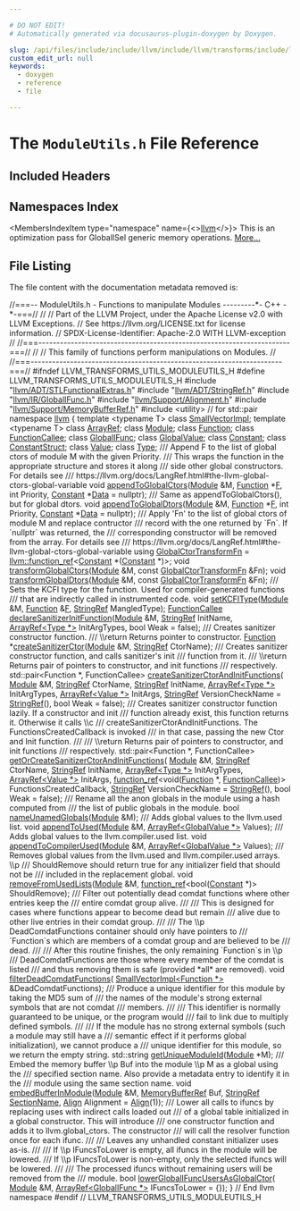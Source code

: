 ```yaml
---

# DO NOT EDIT!
# Automatically generated via docusaurus-plugin-doxygen by Doxygen.

slug: /api/files/include/include/llvm/include/llvm/transforms/include/llvm/transforms/utils/moduleutils-h
custom_edit_url: null
keywords:
  - doxygen
  - reference
  - file

---
```





# The `ModuleUtils.h` File Reference

<DoxygenPage pluginConfig={pluginConfig}>



## Included Headers

<IncludesList>
<IncludesListItem
  filePath="llvm/ADT/STLFunctionalExtras.h"
  permalink="/docs/api/files/include/include/llvm/include/llvm/adt/stlfunctionalextras-h"
  isLocal="true" />
<IncludesListItem
  filePath="llvm/ADT/StringRef.h"
  permalink="/docs/api/files/include/include/llvm/include/llvm/adt/stringref-h"
  isLocal="true" />
<IncludesListItem
  filePath="llvm/IR/GlobalIFunc.h"
  permalink="/docs/api/files/include/include/llvm/include/llvm/ir/globalifunc-h"
  isLocal="true" />
<IncludesListItem
  filePath="llvm/Support/Alignment.h"
  permalink="/docs/api/files/include/include/llvm/include/llvm/support/alignment-h"
  isLocal="true" />
<IncludesListItem
  filePath="llvm/Support/MemoryBufferRef.h"
  permalink="/docs/api/files/include/include/llvm/include/llvm/support/memorybufferref-h"
  isLocal="true" />
<IncludesListItem
  filePath="utility"
  permalink=""
  isLocal="false" />
</IncludesList>

## Namespaces Index

<MembersIndex>

<MembersIndexItem
  type="namespace"
  name={<><a href="/docs/api/namespaces/llvm">llvm</a></>}>
This is an optimization pass for GlobalISel generic memory operations. <a href="/docs/api/namespaces/llvm/#details">More...</a>
</MembersIndexItem>

</MembersIndex>


## File Listing

The file content with the documentation metadata removed is:

<ProgramListing>

<Link id="l00001" /><CodeLine lineNumber="1"><Highlight kind="comment">//===-- ModuleUtils.h - Functions to manipulate Modules ---------&#42;- C++ -&#42;-===//</Highlight><Highlight kind="normal"></Highlight></CodeLine>
<Link id="l00002" /><CodeLine lineNumber="2"><Highlight kind="normal"></Highlight><Highlight kind="comment">//</Highlight><Highlight kind="normal"></Highlight></CodeLine>
<Link id="l00003" /><CodeLine lineNumber="3"><Highlight kind="normal"></Highlight><Highlight kind="comment">// Part of the LLVM Project, under the Apache License v2.0 with LLVM Exceptions.</Highlight><Highlight kind="normal"></Highlight></CodeLine>
<Link id="l00004" /><CodeLine lineNumber="4"><Highlight kind="normal"></Highlight><Highlight kind="comment">// See https://llvm.org/LICENSE.txt for license information.</Highlight><Highlight kind="normal"></Highlight></CodeLine>
<Link id="l00005" /><CodeLine lineNumber="5"><Highlight kind="normal"></Highlight><Highlight kind="comment">// SPDX-License-Identifier: Apache-2.0 WITH LLVM-exception</Highlight><Highlight kind="normal"></Highlight></CodeLine>
<Link id="l00006" /><CodeLine lineNumber="6"><Highlight kind="normal"></Highlight><Highlight kind="comment">//</Highlight><Highlight kind="normal"></Highlight></CodeLine>
<Link id="l00007" /><CodeLine lineNumber="7"><Highlight kind="normal"></Highlight><Highlight kind="comment">//===----------------------------------------------------------------------===//</Highlight><Highlight kind="normal"></Highlight></CodeLine>
<Link id="l00008" /><CodeLine lineNumber="8"><Highlight kind="normal"></Highlight><Highlight kind="comment">//</Highlight><Highlight kind="normal"></Highlight></CodeLine>
<Link id="l00009" /><CodeLine lineNumber="9"><Highlight kind="normal"></Highlight><Highlight kind="comment">// This family of functions perform manipulations on Modules.</Highlight><Highlight kind="normal"></Highlight></CodeLine>
<Link id="l00010" /><CodeLine lineNumber="10"><Highlight kind="normal"></Highlight><Highlight kind="comment">//</Highlight><Highlight kind="normal"></Highlight></CodeLine>
<Link id="l00011" /><CodeLine lineNumber="11"><Highlight kind="normal"></Highlight><Highlight kind="comment">//===----------------------------------------------------------------------===//</Highlight><Highlight kind="normal"></Highlight></CodeLine>
<Link id="l00012" /><CodeLine lineNumber="12"><Highlight kind="normal"></Highlight></CodeLine>
<Link id="l00013" /><CodeLine lineNumber="13"><Highlight kind="normal"></Highlight><Highlight kind="preprocessor">#ifndef LLVM&#95;TRANSFORMS&#95;UTILS&#95;MODULEUTILS&#95;H</Highlight><Highlight kind="normal"></Highlight></CodeLine>
<Link id="l00014" /><CodeLine lineNumber="14"><Highlight kind="normal"></Highlight><Highlight kind="preprocessor">#define LLVM&#95;TRANSFORMS&#95;UTILS&#95;MODULEUTILS&#95;H</Highlight><Highlight kind="normal"></Highlight></CodeLine>
<Link id="l00015" /><CodeLine lineNumber="15"><Highlight kind="normal"></Highlight></CodeLine>
<Link id="l00016" /><CodeLine lineNumber="16"><Highlight kind="normal"></Highlight><Highlight kind="preprocessor">#include &quot;<a href="/docs/api/files/include/include/llvm/include/llvm/adt/stlfunctionalextras-h">llvm/ADT/STLFunctionalExtras.h</a>&quot;</Highlight><Highlight kind="normal"></Highlight></CodeLine>
<Link id="l00017" /><CodeLine lineNumber="17"><Highlight kind="normal"></Highlight><Highlight kind="preprocessor">#include &quot;<a href="/docs/api/files/include/include/llvm/include/llvm/adt/stringref-h">llvm/ADT/StringRef.h</a>&quot;</Highlight><Highlight kind="normal"></Highlight></CodeLine>
<Link id="l00018" /><CodeLine lineNumber="18"><Highlight kind="normal"></Highlight><Highlight kind="preprocessor">#include &quot;<a href="/docs/api/files/include/include/llvm/include/llvm/ir/globalifunc-h">llvm/IR/GlobalIFunc.h</a>&quot;</Highlight><Highlight kind="normal"></Highlight></CodeLine>
<Link id="l00019" /><CodeLine lineNumber="19"><Highlight kind="normal"></Highlight><Highlight kind="preprocessor">#include &quot;<a href="/docs/api/files/include/include/llvm/include/llvm/support/alignment-h">llvm/Support/Alignment.h</a>&quot;</Highlight><Highlight kind="normal"></Highlight></CodeLine>
<Link id="l00020" /><CodeLine lineNumber="20"><Highlight kind="normal"></Highlight><Highlight kind="preprocessor">#include &quot;<a href="/docs/api/files/include/include/llvm/include/llvm/support/memorybufferref-h">llvm/Support/MemoryBufferRef.h</a>&quot;</Highlight><Highlight kind="normal"></Highlight></CodeLine>
<Link id="l00021" /><CodeLine lineNumber="21"><Highlight kind="normal"></Highlight><Highlight kind="preprocessor">#include &lt;utility&gt;</Highlight><Highlight kind="normal"> </Highlight><Highlight kind="comment">// for std::pair</Highlight><Highlight kind="normal"></Highlight></CodeLine>
<Link id="l00022" /><CodeLine lineNumber="22"><Highlight kind="normal"></Highlight></CodeLine>
<Link id="l00023" /><CodeLine lineNumber="23"><Highlight kind="normal"></Highlight><Highlight kind="keyword">namespace </Highlight><Highlight kind="normal"><a href="/docs/api/namespaces/llvm">llvm</a> &#123;</Highlight></CodeLine>
<Link id="l00024" /><CodeLine lineNumber="24"><Highlight kind="normal"></Highlight><Highlight kind="keyword">template</Highlight><Highlight kind="normal"> &lt;</Highlight><Highlight kind="keyword">typename</Highlight><Highlight kind="normal"> T&gt; </Highlight><Highlight kind="keyword">class </Highlight><Highlight kind="normal"><a href="/docs/api/classes/llvm/smallvectorimpl">SmallVectorImpl</a>;</Highlight></CodeLine>
<Link id="l00025" /><CodeLine lineNumber="25"><Highlight kind="normal"></Highlight></CodeLine>
<Link id="l00026" /><CodeLine lineNumber="26"><Highlight kind="normal"></Highlight><Highlight kind="keyword">template</Highlight><Highlight kind="normal"> &lt;</Highlight><Highlight kind="keyword">typename</Highlight><Highlight kind="normal"> T&gt; </Highlight><Highlight kind="keyword">class </Highlight><Highlight kind="normal"><a href="/docs/api/classes/llvm/arrayref">ArrayRef</a>;</Highlight></CodeLine>
<Link id="l00027" /><CodeLine lineNumber="27"><Highlight kind="normal"></Highlight><Highlight kind="keyword">class </Highlight><Highlight kind="normal"><a href="/docs/api/classes/llvm/module">Module</a>;</Highlight></CodeLine>
<Link id="l00028" /><CodeLine lineNumber="28"><Highlight kind="normal"></Highlight><Highlight kind="keyword">class </Highlight><Highlight kind="normal"><a href="/docs/api/classes/llvm/function">Function</a>;</Highlight></CodeLine>
<Link id="l00029" /><CodeLine lineNumber="29"><Highlight kind="normal"></Highlight><Highlight kind="keyword">class </Highlight><Highlight kind="normal"><a href="/docs/api/classes/llvm/functioncallee">FunctionCallee</a>;</Highlight></CodeLine>
<Link id="l00030" /><CodeLine lineNumber="30"><Highlight kind="normal"></Highlight><Highlight kind="keyword">class </Highlight><Highlight kind="normal"><a href="/docs/api/classes/llvm/globalifunc">GlobalIFunc</a>;</Highlight></CodeLine>
<Link id="l00031" /><CodeLine lineNumber="31"><Highlight kind="normal"></Highlight><Highlight kind="keyword">class </Highlight><Highlight kind="normal"><a href="/docs/api/classes/llvm/globalvalue">GlobalValue</a>;</Highlight></CodeLine>
<Link id="l00032" /><CodeLine lineNumber="32"><Highlight kind="normal"></Highlight><Highlight kind="keyword">class </Highlight><Highlight kind="normal"><a href="/docs/api/classes/llvm/constant">Constant</a>;</Highlight></CodeLine>
<Link id="l00033" /><CodeLine lineNumber="33"><Highlight kind="normal"></Highlight><Highlight kind="keyword">class </Highlight><Highlight kind="normal"><a href="/docs/api/classes/llvm/constantstruct">ConstantStruct</a>;</Highlight></CodeLine>
<Link id="l00034" /><CodeLine lineNumber="34"><Highlight kind="normal"></Highlight><Highlight kind="keyword">class </Highlight><Highlight kind="normal"><a href="/docs/api/classes/llvm/value">Value</a>;</Highlight></CodeLine>
<Link id="l00035" /><CodeLine lineNumber="35"><Highlight kind="normal"></Highlight><Highlight kind="keyword">class </Highlight><Highlight kind="normal"><a href="/docs/api/classes/llvm/type">Type</a>;</Highlight></CodeLine>
<Link id="l00036" /><CodeLine lineNumber="36"><Highlight kind="normal"></Highlight><Highlight kind="comment"></Highlight></CodeLine>
<Link id="l00037" /><CodeLine lineNumber="37"><Highlight kind="comment">/// Append F to the list of global ctors of module M with the given Priority.</Highlight></CodeLine>
<Link id="l00038" /><CodeLine lineNumber="38"><Highlight kind="comment">/// This wraps the function in the appropriate structure and stores it along</Highlight></CodeLine>
<Link id="l00039" /><CodeLine lineNumber="39"><Highlight kind="comment">/// side other global constructors. For details see</Highlight></CodeLine>
<Link id="l00040" /><CodeLine lineNumber="40"><Highlight kind="comment">/// https://llvm.org/docs/LangRef.html#the-llvm-global-ctors-global-variable</Highlight><Highlight kind="normal"></Highlight></CodeLine>
<Link id="l00041" /><CodeLine lineNumber="41"><Highlight kind="normal"></Highlight><Highlight kind="keywordtype">void</Highlight><Highlight kind="normal"> <a href="/docs/api/namespaces/llvm/#ac030f6d03b674c2d132fd54fb60c9f26">appendToGlobalCtors</a>(<a href="/docs/api/classes/llvm/module">Module</a> &amp;M, <a href="/docs/api/classes/llvm/function">Function</a> &#42;<a href="/docs/api/files/lib/lib/support/md5-cpp/#a96d73bbd7af15cb1fc38c3f4a3bd82e9">F</a>, </Highlight><Highlight kind="keywordtype">int</Highlight><Highlight kind="normal"> Priority,</Highlight></CodeLine>
<Link id="l00042" /><CodeLine lineNumber="42"><Highlight kind="normal">                         <a href="/docs/api/classes/llvm/constant">Constant</a> &#42;<a href="/docs/api/namespaces/llvm/#aa20539e89704d20b98b97e9c3feac934">Data</a> = </Highlight><Highlight kind="keyword">nullptr</Highlight><Highlight kind="normal">);</Highlight></CodeLine>
<Link id="l00043" /><CodeLine lineNumber="43"><Highlight kind="normal"></Highlight><Highlight kind="comment"></Highlight></CodeLine>
<Link id="l00044" /><CodeLine lineNumber="44"><Highlight kind="comment">/// Same as appendToGlobalCtors(), but for global dtors.</Highlight><Highlight kind="normal"></Highlight></CodeLine>
<Link id="l00045" /><CodeLine lineNumber="45"><Highlight kind="normal"></Highlight><Highlight kind="keywordtype">void</Highlight><Highlight kind="normal"> <a href="/docs/api/namespaces/llvm/#aece96440bab42936aa9cf334fb0054cc">appendToGlobalDtors</a>(<a href="/docs/api/classes/llvm/module">Module</a> &amp;M, <a href="/docs/api/classes/llvm/function">Function</a> &#42;<a href="/docs/api/files/lib/lib/support/md5-cpp/#a96d73bbd7af15cb1fc38c3f4a3bd82e9">F</a>, </Highlight><Highlight kind="keywordtype">int</Highlight><Highlight kind="normal"> Priority,</Highlight></CodeLine>
<Link id="l00046" /><CodeLine lineNumber="46"><Highlight kind="normal">                         <a href="/docs/api/classes/llvm/constant">Constant</a> &#42;<a href="/docs/api/namespaces/llvm/#aa20539e89704d20b98b97e9c3feac934">Data</a> = </Highlight><Highlight kind="keyword">nullptr</Highlight><Highlight kind="normal">);</Highlight></CodeLine>
<Link id="l00047" /><CodeLine lineNumber="47"><Highlight kind="normal"></Highlight><Highlight kind="comment"></Highlight></CodeLine>
<Link id="l00048" /><CodeLine lineNumber="48"><Highlight kind="comment">/// Apply &#39;Fn&#39; to the list of global ctors of module M and replace contructor</Highlight></CodeLine>
<Link id="l00049" /><CodeLine lineNumber="49"><Highlight kind="comment">/// record with the one returned by &#96;Fn&#96;. If &#96;nullptr&#96; was returned, the</Highlight></CodeLine>
<Link id="l00050" /><CodeLine lineNumber="50"><Highlight kind="comment">/// corresponding constructor will be removed from the array. For details see</Highlight></CodeLine>
<Link id="l00051" /><CodeLine lineNumber="51"><Highlight kind="comment">/// https://llvm.org/docs/LangRef.html#the-llvm-global-ctors-global-variable</Highlight><Highlight kind="normal"></Highlight></CodeLine>
<Link id="l00052" /><CodeLine lineNumber="52" lineLink="/docs/api/namespaces/llvm/#ae2d92b44a96fcdd0031985f1a0e82f69"><Highlight kind="normal"></Highlight><Highlight kind="keyword">using </Highlight><Highlight kind="normal"><a href="/docs/api/namespaces/llvm/#ae2d92b44a96fcdd0031985f1a0e82f69">GlobalCtorTransformFn</a> = <a href="/docs/api/classes/llvm/function-ref">llvm::function&#95;ref</a>&lt;<a href="/docs/api/classes/llvm/constant">Constant</a> &#42;(<a href="/docs/api/classes/llvm/constant">Constant</a> &#42;)&gt;;</Highlight></CodeLine>
<Link id="l00053" /><CodeLine lineNumber="53"><Highlight kind="normal"></Highlight><Highlight kind="keywordtype">void</Highlight><Highlight kind="normal"> <a href="/docs/api/namespaces/llvm/#ac5aba122cc560cafe1311b775b7361b6">transformGlobalCtors</a>(<a href="/docs/api/classes/llvm/module">Module</a> &amp;M, </Highlight><Highlight kind="keyword">const</Highlight><Highlight kind="normal"> <a href="/docs/api/namespaces/llvm/#ae2d92b44a96fcdd0031985f1a0e82f69">GlobalCtorTransformFn</a> &amp;Fn);</Highlight></CodeLine>
<Link id="l00054" /><CodeLine lineNumber="54"><Highlight kind="normal"></Highlight><Highlight kind="keywordtype">void</Highlight><Highlight kind="normal"> <a href="/docs/api/namespaces/llvm/#a6a65fab6786c67bfcb8a87a4c3b183a9">transformGlobalDtors</a>(<a href="/docs/api/classes/llvm/module">Module</a> &amp;M, </Highlight><Highlight kind="keyword">const</Highlight><Highlight kind="normal"> <a href="/docs/api/namespaces/llvm/#ae2d92b44a96fcdd0031985f1a0e82f69">GlobalCtorTransformFn</a> &amp;Fn);</Highlight></CodeLine>
<Link id="l00055" /><CodeLine lineNumber="55"><Highlight kind="normal"></Highlight><Highlight kind="comment"></Highlight></CodeLine>
<Link id="l00056" /><CodeLine lineNumber="56"><Highlight kind="comment">/// Sets the KCFI type for the function. Used for compiler-generated functions</Highlight></CodeLine>
<Link id="l00057" /><CodeLine lineNumber="57"><Highlight kind="comment">/// that are indirectly called in instrumented code.</Highlight><Highlight kind="normal"></Highlight></CodeLine>
<Link id="l00058" /><CodeLine lineNumber="58"><Highlight kind="normal"></Highlight><Highlight kind="keywordtype">void</Highlight><Highlight kind="normal"> <a href="/docs/api/namespaces/llvm/#ac3dadc94dc9df93690ba937226744797">setKCFIType</a>(<a href="/docs/api/classes/llvm/module">Module</a> &amp;M, <a href="/docs/api/classes/llvm/function">Function</a> &amp;<a href="/docs/api/files/lib/lib/support/md5-cpp/#a96d73bbd7af15cb1fc38c3f4a3bd82e9">F</a>, <a href="/docs/api/classes/llvm/stringref">StringRef</a> MangledType);</Highlight></CodeLine>
<Link id="l00059" /><CodeLine lineNumber="59"><Highlight kind="normal"></Highlight></CodeLine>
<Link id="l00060" /><CodeLine lineNumber="60"><Highlight kind="normal"><a href="/docs/api/classes/llvm/functioncallee">FunctionCallee</a> <a href="/docs/api/namespaces/llvm/#a67d90c79914c0bdfadad630647f8843b">declareSanitizerInitFunction</a>(<a href="/docs/api/classes/llvm/module">Module</a> &amp;M, <a href="/docs/api/classes/llvm/stringref">StringRef</a> InitName,</Highlight></CodeLine>
<Link id="l00061" /><CodeLine lineNumber="61"><Highlight kind="normal">                                            <a href="/docs/api/classes/llvm/arrayref">ArrayRef&lt;Type &#42;&gt;</a> InitArgTypes,</Highlight></CodeLine>
<Link id="l00062" /><CodeLine lineNumber="62"><Highlight kind="normal">                                            </Highlight><Highlight kind="keywordtype">bool</Highlight><Highlight kind="normal"> Weak = </Highlight><Highlight kind="keyword">false</Highlight><Highlight kind="normal">);</Highlight></CodeLine>
<Link id="l00063" /><CodeLine lineNumber="63"><Highlight kind="normal"></Highlight><Highlight kind="comment"></Highlight></CodeLine>
<Link id="l00064" /><CodeLine lineNumber="64"><Highlight kind="comment">/// Creates sanitizer constructor function.</Highlight></CodeLine>
<Link id="l00065" /><CodeLine lineNumber="65"><Highlight kind="comment">/// \\return Returns pointer to constructor.</Highlight><Highlight kind="normal"></Highlight></CodeLine>
<Link id="l00066" /><CodeLine lineNumber="66"><Highlight kind="normal"><a href="/docs/api/classes/llvm/function">Function</a> &#42;<a href="/docs/api/namespaces/llvm/#a256980e987af753b4c497757fad18000">createSanitizerCtor</a>(<a href="/docs/api/classes/llvm/module">Module</a> &amp;M, <a href="/docs/api/classes/llvm/stringref">StringRef</a> CtorName);</Highlight></CodeLine>
<Link id="l00067" /><CodeLine lineNumber="67"><Highlight kind="normal"></Highlight><Highlight kind="comment"></Highlight></CodeLine>
<Link id="l00068" /><CodeLine lineNumber="68"><Highlight kind="comment">/// Creates sanitizer constructor function, and calls sanitizer&#39;s init</Highlight></CodeLine>
<Link id="l00069" /><CodeLine lineNumber="69"><Highlight kind="comment">/// function from it.</Highlight></CodeLine>
<Link id="l00070" /><CodeLine lineNumber="70"><Highlight kind="comment">/// \\return Returns pair of pointers to constructor, and init functions</Highlight></CodeLine>
<Link id="l00071" /><CodeLine lineNumber="71"><Highlight kind="comment">/// respectively.</Highlight><Highlight kind="normal"></Highlight></CodeLine>
<Link id="l00072" /><CodeLine lineNumber="72"><Highlight kind="normal">std::pair&lt;Function &#42;, FunctionCallee&gt; <a href="/docs/api/namespaces/llvm/#a7260773aac0c8769857f551c78b439a3">createSanitizerCtorAndInitFunctions</a>(</Highlight></CodeLine>
<Link id="l00073" /><CodeLine lineNumber="73"><Highlight kind="normal">    <a href="/docs/api/classes/llvm/module">Module</a> &amp;M, <a href="/docs/api/classes/llvm/stringref">StringRef</a> CtorName, <a href="/docs/api/classes/llvm/stringref">StringRef</a> InitName,</Highlight></CodeLine>
<Link id="l00074" /><CodeLine lineNumber="74"><Highlight kind="normal">    <a href="/docs/api/classes/llvm/arrayref">ArrayRef&lt;Type &#42;&gt;</a> InitArgTypes, <a href="/docs/api/classes/llvm/arrayref">ArrayRef&lt;Value &#42;&gt;</a> InitArgs,</Highlight></CodeLine>
<Link id="l00075" /><CodeLine lineNumber="75"><Highlight kind="normal">    <a href="/docs/api/classes/llvm/stringref">StringRef</a> VersionCheckName = <a href="/docs/api/classes/llvm/stringref">StringRef</a>(), </Highlight><Highlight kind="keywordtype">bool</Highlight><Highlight kind="normal"> Weak = </Highlight><Highlight kind="keyword">false</Highlight><Highlight kind="normal">);</Highlight></CodeLine>
<Link id="l00076" /><CodeLine lineNumber="76"><Highlight kind="normal"></Highlight><Highlight kind="comment"></Highlight></CodeLine>
<Link id="l00077" /><CodeLine lineNumber="77"><Highlight kind="comment">/// Creates sanitizer constructor function lazily. If a constructor and init</Highlight></CodeLine>
<Link id="l00078" /><CodeLine lineNumber="78"><Highlight kind="comment">/// function already exist, this function returns it. Otherwise it calls \\c</Highlight></CodeLine>
<Link id="l00079" /><CodeLine lineNumber="79"><Highlight kind="comment">/// createSanitizerCtorAndInitFunctions. The FunctionsCreatedCallback is invoked</Highlight></CodeLine>
<Link id="l00080" /><CodeLine lineNumber="80"><Highlight kind="comment">/// in that case, passing the new Ctor and Init function.</Highlight></CodeLine>
<Link id="l00081" /><CodeLine lineNumber="81"><Highlight kind="comment">///</Highlight></CodeLine>
<Link id="l00082" /><CodeLine lineNumber="82"><Highlight kind="comment">/// \\return Returns pair of pointers to constructor, and init functions</Highlight></CodeLine>
<Link id="l00083" /><CodeLine lineNumber="83"><Highlight kind="comment">/// respectively.</Highlight><Highlight kind="normal"></Highlight></CodeLine>
<Link id="l00084" /><CodeLine lineNumber="84"><Highlight kind="normal">std::pair&lt;Function &#42;, FunctionCallee&gt; <a href="/docs/api/namespaces/llvm/#a717a199ea9514d956fa87fd23c13a228">getOrCreateSanitizerCtorAndInitFunctions</a>(</Highlight></CodeLine>
<Link id="l00085" /><CodeLine lineNumber="85"><Highlight kind="normal">    <a href="/docs/api/classes/llvm/module">Module</a> &amp;M, <a href="/docs/api/classes/llvm/stringref">StringRef</a> CtorName, <a href="/docs/api/classes/llvm/stringref">StringRef</a> InitName,</Highlight></CodeLine>
<Link id="l00086" /><CodeLine lineNumber="86"><Highlight kind="normal">    <a href="/docs/api/classes/llvm/arrayref">ArrayRef&lt;Type &#42;&gt;</a> InitArgTypes, <a href="/docs/api/classes/llvm/arrayref">ArrayRef&lt;Value &#42;&gt;</a> InitArgs,</Highlight></CodeLine>
<Link id="l00087" /><CodeLine lineNumber="87"><Highlight kind="normal">    <a href="/docs/api/classes/llvm/function-ref">function&#95;ref</a>&lt;</Highlight><Highlight kind="keywordtype">void</Highlight><Highlight kind="normal">(<a href="/docs/api/classes/llvm/function">Function</a> &#42;, <a href="/docs/api/classes/llvm/functioncallee">FunctionCallee</a>)&gt; FunctionsCreatedCallback,</Highlight></CodeLine>
<Link id="l00088" /><CodeLine lineNumber="88"><Highlight kind="normal">    <a href="/docs/api/classes/llvm/stringref">StringRef</a> VersionCheckName = <a href="/docs/api/classes/llvm/stringref">StringRef</a>(), </Highlight><Highlight kind="keywordtype">bool</Highlight><Highlight kind="normal"> Weak = </Highlight><Highlight kind="keyword">false</Highlight><Highlight kind="normal">);</Highlight></CodeLine>
<Link id="l00089" /><CodeLine lineNumber="89"><Highlight kind="normal"></Highlight><Highlight kind="comment"></Highlight></CodeLine>
<Link id="l00090" /><CodeLine lineNumber="90"><Highlight kind="comment">/// Rename all the anon globals in the module using a hash computed from</Highlight></CodeLine>
<Link id="l00091" /><CodeLine lineNumber="91"><Highlight kind="comment">/// the list of public globals in the module.</Highlight><Highlight kind="normal"></Highlight></CodeLine>
<Link id="l00092" /><CodeLine lineNumber="92"><Highlight kind="normal"></Highlight><Highlight kind="keywordtype">bool</Highlight><Highlight kind="normal"> <a href="/docs/api/namespaces/llvm/#a9313b138ec3c2d3fa58a3ba1611e3812">nameUnamedGlobals</a>(<a href="/docs/api/classes/llvm/module">Module</a> &amp;M);</Highlight></CodeLine>
<Link id="l00093" /><CodeLine lineNumber="93"><Highlight kind="normal"></Highlight><Highlight kind="comment"></Highlight></CodeLine>
<Link id="l00094" /><CodeLine lineNumber="94"><Highlight kind="comment">/// Adds global values to the llvm.used list.</Highlight><Highlight kind="normal"></Highlight></CodeLine>
<Link id="l00095" /><CodeLine lineNumber="95"><Highlight kind="normal"></Highlight><Highlight kind="keywordtype">void</Highlight><Highlight kind="normal"> <a href="/docs/api/namespaces/llvm/#ae879dd14ccc28696f3d8c7b484df3c9a">appendToUsed</a>(<a href="/docs/api/classes/llvm/module">Module</a> &amp;M, <a href="/docs/api/classes/llvm/arrayref">ArrayRef&lt;GlobalValue &#42;&gt;</a> Values);</Highlight></CodeLine>
<Link id="l00096" /><CodeLine lineNumber="96"><Highlight kind="normal"></Highlight><Highlight kind="comment"></Highlight></CodeLine>
<Link id="l00097" /><CodeLine lineNumber="97"><Highlight kind="comment">/// Adds global values to the llvm.compiler.used list.</Highlight><Highlight kind="normal"></Highlight></CodeLine>
<Link id="l00098" /><CodeLine lineNumber="98"><Highlight kind="normal"></Highlight><Highlight kind="keywordtype">void</Highlight><Highlight kind="normal"> <a href="/docs/api/namespaces/llvm/#aab730f72aa213d5ecc7d1101efda8811">appendToCompilerUsed</a>(<a href="/docs/api/classes/llvm/module">Module</a> &amp;M, <a href="/docs/api/classes/llvm/arrayref">ArrayRef&lt;GlobalValue &#42;&gt;</a> Values);</Highlight></CodeLine>
<Link id="l00099" /><CodeLine lineNumber="99"><Highlight kind="normal"></Highlight><Highlight kind="comment"></Highlight></CodeLine>
<Link id="l00100" /><CodeLine lineNumber="100"><Highlight kind="comment">/// Removes global values from the llvm.used and llvm.compiler.used arrays. \\p</Highlight></CodeLine>
<Link id="l00101" /><CodeLine lineNumber="101"><Highlight kind="comment">/// ShouldRemove should return true for any initializer field that should not be</Highlight></CodeLine>
<Link id="l00102" /><CodeLine lineNumber="102"><Highlight kind="comment">/// included in the replacement global.</Highlight><Highlight kind="normal"></Highlight></CodeLine>
<Link id="l00103" /><CodeLine lineNumber="103"><Highlight kind="normal"></Highlight><Highlight kind="keywordtype">void</Highlight><Highlight kind="normal"> <a href="/docs/api/namespaces/llvm/#a93421534a6486ff3e80f748446756ce5">removeFromUsedLists</a>(<a href="/docs/api/classes/llvm/module">Module</a> &amp;M,</Highlight></CodeLine>
<Link id="l00104" /><CodeLine lineNumber="104"><Highlight kind="normal">                         <a href="/docs/api/classes/llvm/function-ref">function&#95;ref</a>&lt;</Highlight><Highlight kind="keywordtype">bool</Highlight><Highlight kind="normal">(<a href="/docs/api/classes/llvm/constant">Constant</a> &#42;)&gt; ShouldRemove);</Highlight></CodeLine>
<Link id="l00105" /><CodeLine lineNumber="105"><Highlight kind="normal"></Highlight><Highlight kind="comment"></Highlight></CodeLine>
<Link id="l00106" /><CodeLine lineNumber="106"><Highlight kind="comment">/// Filter out potentially dead comdat functions where other entries keep the</Highlight></CodeLine>
<Link id="l00107" /><CodeLine lineNumber="107"><Highlight kind="comment">/// entire comdat group alive.</Highlight></CodeLine>
<Link id="l00108" /><CodeLine lineNumber="108"><Highlight kind="comment">///</Highlight></CodeLine>
<Link id="l00109" /><CodeLine lineNumber="109"><Highlight kind="comment">/// This is designed for cases where functions appear to become dead but remain</Highlight></CodeLine>
<Link id="l00110" /><CodeLine lineNumber="110"><Highlight kind="comment">/// alive due to other live entries in their comdat group.</Highlight></CodeLine>
<Link id="l00111" /><CodeLine lineNumber="111"><Highlight kind="comment">///</Highlight></CodeLine>
<Link id="l00112" /><CodeLine lineNumber="112"><Highlight kind="comment">/// The \\p DeadComdatFunctions container should only have pointers to</Highlight></CodeLine>
<Link id="l00113" /><CodeLine lineNumber="113"><Highlight kind="comment">/// &#96;Function&#96;s which are members of a comdat group and are believed to be</Highlight></CodeLine>
<Link id="l00114" /><CodeLine lineNumber="114"><Highlight kind="comment">/// dead.</Highlight></CodeLine>
<Link id="l00115" /><CodeLine lineNumber="115"><Highlight kind="comment">///</Highlight></CodeLine>
<Link id="l00116" /><CodeLine lineNumber="116"><Highlight kind="comment">/// After this routine finishes, the only remaining &#96;Function&#96;s in \\p</Highlight></CodeLine>
<Link id="l00117" /><CodeLine lineNumber="117"><Highlight kind="comment">/// DeadComdatFunctions are those where every member of the comdat is listed</Highlight></CodeLine>
<Link id="l00118" /><CodeLine lineNumber="118"><Highlight kind="comment">/// and thus removing them is safe (provided &#42;all&#42; are removed).</Highlight><Highlight kind="normal"></Highlight></CodeLine>
<Link id="l00119" /><CodeLine lineNumber="119"><Highlight kind="normal"></Highlight><Highlight kind="keywordtype">void</Highlight><Highlight kind="normal"> <a href="/docs/api/namespaces/llvm/#ad1d412633e05b10c6b4be309b010a13f">filterDeadComdatFunctions</a>(</Highlight></CodeLine>
<Link id="l00120" /><CodeLine lineNumber="120"><Highlight kind="normal">    <a href="/docs/api/classes/llvm/smallvectorimpl">SmallVectorImpl&lt;Function &#42;&gt;</a> &amp;DeadComdatFunctions);</Highlight></CodeLine>
<Link id="l00121" /><CodeLine lineNumber="121"><Highlight kind="normal"></Highlight><Highlight kind="comment"></Highlight></CodeLine>
<Link id="l00122" /><CodeLine lineNumber="122"><Highlight kind="comment">/// Produce a unique identifier for this module by taking the MD5 sum of</Highlight></CodeLine>
<Link id="l00123" /><CodeLine lineNumber="123"><Highlight kind="comment">/// the names of the module&#39;s strong external symbols that are not comdat</Highlight></CodeLine>
<Link id="l00124" /><CodeLine lineNumber="124"><Highlight kind="comment">/// members.</Highlight></CodeLine>
<Link id="l00125" /><CodeLine lineNumber="125"><Highlight kind="comment">///</Highlight></CodeLine>
<Link id="l00126" /><CodeLine lineNumber="126"><Highlight kind="comment">/// This identifier is normally guaranteed to be unique, or the program would</Highlight></CodeLine>
<Link id="l00127" /><CodeLine lineNumber="127"><Highlight kind="comment">/// fail to link due to multiply defined symbols.</Highlight></CodeLine>
<Link id="l00128" /><CodeLine lineNumber="128"><Highlight kind="comment">///</Highlight></CodeLine>
<Link id="l00129" /><CodeLine lineNumber="129"><Highlight kind="comment">/// If the module has no strong external symbols (such a module may still have a</Highlight></CodeLine>
<Link id="l00130" /><CodeLine lineNumber="130"><Highlight kind="comment">/// semantic effect if it performs global initialization), we cannot produce a</Highlight></CodeLine>
<Link id="l00131" /><CodeLine lineNumber="131"><Highlight kind="comment">/// unique identifier for this module, so we return the empty string.</Highlight><Highlight kind="normal"></Highlight></CodeLine>
<Link id="l00132" /><CodeLine lineNumber="132"><Highlight kind="normal">std::string <a href="/docs/api/namespaces/llvm/#a6b8599f07b1b0181899c650b7b385b26">getUniqueModuleId</a>(<a href="/docs/api/classes/llvm/module">Module</a> &#42;M);</Highlight></CodeLine>
<Link id="l00133" /><CodeLine lineNumber="133"><Highlight kind="normal"></Highlight><Highlight kind="comment"></Highlight></CodeLine>
<Link id="l00134" /><CodeLine lineNumber="134"><Highlight kind="comment">/// Embed the memory buffer \\p Buf into the module \\p M as a global using the</Highlight></CodeLine>
<Link id="l00135" /><CodeLine lineNumber="135"><Highlight kind="comment">/// specified section name. Also provide a metadata entry to identify it in the</Highlight></CodeLine>
<Link id="l00136" /><CodeLine lineNumber="136"><Highlight kind="comment">/// module using the same section name.</Highlight><Highlight kind="normal"></Highlight></CodeLine>
<Link id="l00137" /><CodeLine lineNumber="137"><Highlight kind="normal"></Highlight><Highlight kind="keywordtype">void</Highlight><Highlight kind="normal"> <a href="/docs/api/namespaces/llvm/#ae744a53dbb2720e5678fb879156761e9">embedBufferInModule</a>(<a href="/docs/api/classes/llvm/module">Module</a> &amp;M, <a href="/docs/api/classes/llvm/memorybufferref">MemoryBufferRef</a> Buf, <a href="/docs/api/classes/llvm/stringref">StringRef</a> <a href="/docs/api/structs/llvm/sectionname">SectionName</a>,</Highlight></CodeLine>
<Link id="l00138" /><CodeLine lineNumber="138"><Highlight kind="normal">                         <a href="/docs/api/structs/llvm/align">Align</a> Alignment = <a href="/docs/api/structs/llvm/align">Align</a>(1));</Highlight></CodeLine>
<Link id="l00139" /><CodeLine lineNumber="139"><Highlight kind="normal"></Highlight><Highlight kind="comment"></Highlight></CodeLine>
<Link id="l00140" /><CodeLine lineNumber="140"><Highlight kind="comment">/// Lower all calls to ifuncs by replacing uses with indirect calls loaded out</Highlight></CodeLine>
<Link id="l00141" /><CodeLine lineNumber="141"><Highlight kind="comment">/// of a global table initialized in a global constructor. This will introduce</Highlight></CodeLine>
<Link id="l00142" /><CodeLine lineNumber="142"><Highlight kind="comment">/// one constructor function and adds it to llvm.global&#95;ctors. The constructor</Highlight></CodeLine>
<Link id="l00143" /><CodeLine lineNumber="143"><Highlight kind="comment">/// will call the resolver function once for each ifunc.</Highlight></CodeLine>
<Link id="l00144" /><CodeLine lineNumber="144"><Highlight kind="comment">///</Highlight></CodeLine>
<Link id="l00145" /><CodeLine lineNumber="145"><Highlight kind="comment">/// Leaves any unhandled constant initializer uses as-is.</Highlight></CodeLine>
<Link id="l00146" /><CodeLine lineNumber="146"><Highlight kind="comment">///</Highlight></CodeLine>
<Link id="l00147" /><CodeLine lineNumber="147"><Highlight kind="comment">/// If \\p IFuncsToLower is empty, all ifuncs in the module will be lowered.</Highlight></CodeLine>
<Link id="l00148" /><CodeLine lineNumber="148"><Highlight kind="comment">/// If \\p IFuncsToLower is non-empty, only the selected ifuncs will be lowered.</Highlight></CodeLine>
<Link id="l00149" /><CodeLine lineNumber="149"><Highlight kind="comment">///</Highlight></CodeLine>
<Link id="l00150" /><CodeLine lineNumber="150"><Highlight kind="comment">/// The processed ifuncs without remaining users will be removed from the</Highlight></CodeLine>
<Link id="l00151" /><CodeLine lineNumber="151"><Highlight kind="comment">/// module.</Highlight><Highlight kind="normal"></Highlight></CodeLine>
<Link id="l00152" /><CodeLine lineNumber="152"><Highlight kind="normal"></Highlight><Highlight kind="keywordtype">bool</Highlight><Highlight kind="normal"> <a href="/docs/api/namespaces/llvm/#ae819b62ec706cb229654ea5fb6553501">lowerGlobalIFuncUsersAsGlobalCtor</a>(</Highlight></CodeLine>
<Link id="l00153" /><CodeLine lineNumber="153"><Highlight kind="normal">    <a href="/docs/api/classes/llvm/module">Module</a> &amp;M, <a href="/docs/api/classes/llvm/arrayref">ArrayRef&lt;GlobalIFunc &#42;&gt;</a> IFuncsToLower = &#123;&#125;);</Highlight></CodeLine>
<Link id="l00154" /><CodeLine lineNumber="154"><Highlight kind="normal"></Highlight></CodeLine>
<Link id="l00155" /><CodeLine lineNumber="155"><Highlight kind="normal">&#125; </Highlight><Highlight kind="comment">// End llvm namespace</Highlight><Highlight kind="normal"></Highlight></CodeLine>
<Link id="l00156" /><CodeLine lineNumber="156"><Highlight kind="normal"></Highlight></CodeLine>
<Link id="l00157" /><CodeLine lineNumber="157"><Highlight kind="normal"></Highlight><Highlight kind="preprocessor">#endif </Highlight><Highlight kind="comment">// LLVM&#95;TRANSFORMS&#95;UTILS&#95;MODULEUTILS&#95;H</Highlight><Highlight kind="normal"></Highlight></CodeLine>

</ProgramListing>

</DoxygenPage>
